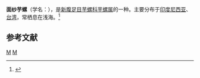 {{Speciesbox 
| taxon = Conus retifer
| authority = Menke, 1829
}}
'''面纱芋螺'''（学名：''{{lang|la|Conus retifer}}''），是[[新腹足目|新腹足目]][[芋螺科|芋螺科]][[芋螺属|芋螺属]]的一种。主要分布于[[印度尼西亚|印度尼西亚]]、[[台湾|台湾]]，常栖息在浅海。<ref>{{cite web|url=http://shell.sinica.edu.tw/chinese/shellbase_detail.php?science_no=1609|title=国际贝库：面纱芋螺|publisher=台湾贝类资料库|accessdate=2009-08-11|archive-date=2016-03-04|archive-url=https://web.archive.org/web/20160304113543/http://shell.sinica.edu.tw/chinese/shellbase_detail.php?science_no=1609|dead-url=no}}</ref>

== 参考文献 ==
{{reflist}}
{{Taxonbar}}

[[Category:1829年描述的动物|M]]
[[Category:芋螺属|M]]
